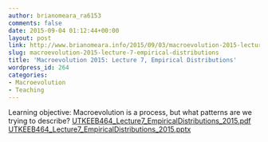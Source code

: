 ```yaml
---
author: brianomeara_ra6153
comments: false
date: 2015-09-04 01:12:44+00:00
layout: post
link: http://www.brianomeara.info/2015/09/03/macroevolution-2015-lecture-7-empirical-distributions/
slug: macroevolution-2015-lecture-7-empirical-distributions
title: 'Macroevolution 2015: Lecture 7, Empirical Distributions'
wordpress_id: 264
categories:
- Macroevolution
- Teaching
---
```


Learning objective:
Macroevolution is a process, but what patterns are we trying to describe?
[UTKEEB464_Lecture7_EmpiricalDistributions_2015.pdf](http://brianomeara.info/wordpress_beta/wp-content/uploads/2015/09/UTKEEB464_Lecture7_EmpiricalDistributions_2015.pdf) [UTKEEB464_Lecture7_EmpiricalDistributions_2015.pptx](http://brianomeara.info/wordpress_beta/wp-content/uploads/2015/09/UTKEEB464_Lecture7_EmpiricalDistributions_2015.pptx)
